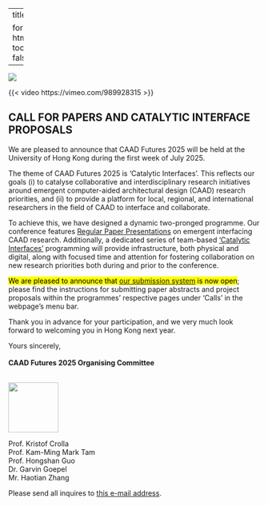 
---
title: ''

format:
  html:
    toc: false
---

![](header.png)

{{< video https://vimeo.com/989928315 >}}


## CALL FOR PAPERS AND CATALYTIC INTERFACE PROPOSALS

We are pleased to announce that CAAD Futures 2025 will be held at the University of Hong Kong during the first week of July 2025. 
 
The theme of CAAD Futures 2025 is ‘Catalytic Interfaces’. This reflects our goals (i) to catalyse collaborative and interdisciplinary research initiatives around emergent computer-aided architectural design (CAAD) research priorities, and (ii) to provide a platform for local, regional, and international researchers in the field of CAAD to interface and collaborate. 
 
To achieve this, we have designed a dynamic two-pronged programme. Our conference features [Regular Paper Presentations](regular.qmd) on emergent interfacing CAAD research. Additionally, a dedicated series of team-based [‘Catalytic Interfaces’](props.qmd) programming will provide infrastructure, both physical and digital, along with focused time and attention for fostering collaboration on new research priorities both during and prior to the conference.  
 
<mark>We are pleased to announce that [our submission system](https://easychair.org/conferences/?conf=caadfutures2025) is now open</mark>; please find the instructions for submitting paper abstracts and project proposals within the programmes' respective pages under 'Calls' in the webpage’s menu bar. 
 
Thank you in advance for your participation, and we very much look forward to welcoming you in Hong Kong next year. 
 
Yours sincerely, <br>
<br>
**CAAD Futures 2025 Organising Committee**
 
<br>![](Stamp_CAADFutures2025_OUTLN.png){width=100px}
 
Prof. Kristof Crolla <br>
Prof. Kam-Ming Mark Tam <br>
Prof. Hongshan Guo <br>
Dr. Garvin Goepel <br>
Mr. Haotian Zhang <br>

Please send all inquires to [this e-mail address](mailto:caadfutures2025@hku.hk). 
 